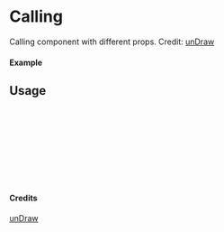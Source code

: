 
<Meta of={Calling} title="unDraw/Calling" />

# Calling

Calling component with different props.
Credit: [unDraw](https://undraw.co/illustrations)

#### Example

<Canvas of={Calling.Primary} />

## Usage

```ts
import { Calling } from "yadl-ui";

const Example = () => {
  return (
      <Calling />
  );
};

export default Example;
```

#### Credits
[unDraw](https://undraw.co/illustrations)
